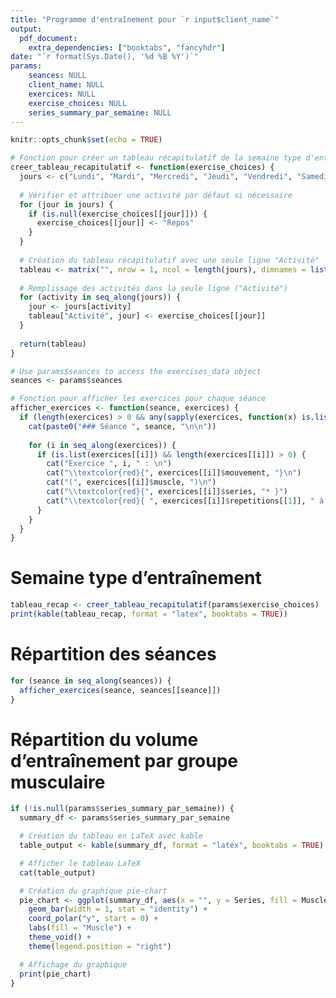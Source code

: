 ```yaml
---
title: "Programme d'entraînement pour `r input$client_name`"
output:
  pdf_document:
    extra_dependencies: ["booktabs", "fancyhdr"]
date: "`r format(Sys.Date(), '%d %B %Y')`"
params:
    seances: NULL
    client_name: NULL
    exercices: NULL
    exercise_choices: NULL
    series_summary_par_semaine: NULL
---
```


```r
knitr::opts_chunk$set(echo = TRUE)

# Fonction pour créer un tableau récapitulatif de la semaine type d'entraînement
creer_tableau_recapitulatif <- function(exercise_choices) {
  jours <- c("Lundi", "Mardi", "Mercredi", "Jeudi", "Vendredi", "Samedi", "Dimanche")
  
  # Vérifier et attribuer une activité par défaut si nécessaire
  for (jour in jours) {
    if (is.null(exercise_choices[[jour]])) {
      exercise_choices[[jour]] <- "Repos"
    }
  }
  
  # Création du tableau récapitulatif avec une seule ligne "Activité"
  tableau <- matrix("", nrow = 1, ncol = length(jours), dimnames = list("Activité", jours))
  
  # Remplissage des activités dans la seule ligne ("Activité")
  for (activity in seq_along(jours)) {
    jour <- jours[activity]
    tableau["Activité", jour] <- exercise_choices[[jour]]
  }
  
  return(tableau)
}

# Use params$seances to access the exercises_data object
seances <- params$seances

# Fonction pour afficher les exercices pour chaque séance
afficher_exercices <- function(seance, exercices) {
  if (length(exercices) > 0 && any(sapply(exercices, function(x) is.list(x) && length(x) > 0))) {
    cat(paste0("### Séance ", seance, "\n\n"))
    
    for (i in seq_along(exercices)) {
      if (is.list(exercices[[i]]) && length(exercices[[i]]) > 0) {
        cat("Exercice ", i, " : \n")
        cat("\\textcolor{red}{", exercices[[i]]$mouvement, "}\n")
        cat("(", exercices[[i]]$muscle, ")\n")
        cat("\\textcolor{red}{", exercices[[i]]$series, "* }")
        cat("\\textcolor{red}{ ", exercices[[i]]$repetitions[[1]], " à ", exercices[[i]]$repetitions[[2]], " répétitions}\n\n")
      }
    }
  }
}
```

# Semaine type d'entraînement
```r
tableau_recap <- creer_tableau_recapitulatif(params$exercise_choices)
print(kable(tableau_recap, format = "latex", booktabs = TRUE))
```

# Répartition des séances
```r
for (seance in seq_along(seances)) {
  afficher_exercices(seance, seances[[seance]])
}
```

# Répartition du volume d'entraînement par groupe musculaire
```r
if (!is.null(params$series_summary_par_semaine)) {
  summary_df <- params$series_summary_par_semaine

  # Création du tableau en LaTeX avec kable
  table_output <- kable(summary_df, format = "latex", booktabs = TRUE)

  # Afficher le tableau LaTeX
  cat(table_output)

  # Création du graphique pie-chart
  pie_chart <- ggplot(summary_df, aes(x = "", y = Series, fill = Muscle)) +
    geom_bar(width = 1, stat = "identity") +
    coord_polar("y", start = 0) +
    labs(fill = "Muscle") +
    theme_void() +
    theme(legend.position = "right")

  # Affichage du graphique
  print(pie_chart)
}
```
